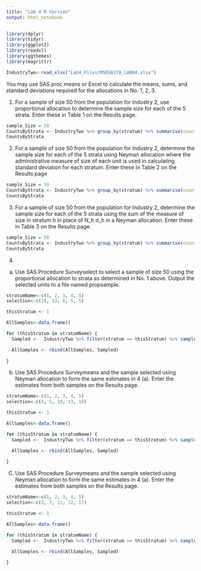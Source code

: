 ```yaml
---
title: "Lab 4 R Version"
output: html_notebook
---
```


```r
library(dplyr)
library(tidyr)
library(ggplot2)
library(readxl)
library(ggthemes)
library(magrittr)
```


```r
IndustryTwo<-read_xlsx("Lab4_Files/MSDS6370_LAB04.xlsx")

```

You may use SAS proc means or Excel to calculate the means, sums, and standard deviations required for the allocations in No. 1, 2, 3.

1.  For a sample of size 50 from the population for Industry 2, use proportional allocation to determine the sample size for each of the 5 strata.  Enter these in Table 1 on the Results page.

```r
sample_Size = 50
CountsByStrata <- IndustryTwo %>% group_by(stratum) %>% summarise(count=n()) %>% mutate(share=count/sum(count)) %>% mutate(FromThisStratum= round(sample_Size * share, 0))
CountsByStrata

```

2.  For a sample of size 50 from the population for Industry 2, determine the sample size for each of the 5 strata using Neyman allocation where the administrative measure of size of each unit is used in calculating standard deviation for each stratum.  Enter these in Table 2 on the Results page

```r
sample_Size = 50
CountsByStrata <- IndustryTwo %>% group_by(stratum) %>% summarise(count=n(), Size = sd(mos)) %>% mutate(share=Size/sum(Size)) %>% mutate(FromThisStratum= round(sample_Size * share, 0))
CountsByStrata

```

3.  For a sample of size 50 from the population for Industry 2, determine the sample size for each of the 5 strata using the sum of the measure of size in stratum h in place of N_h σ_h in a Neyman allocation.  Enter these in Table 3 on the Results page.   



```r
sample_Size = 50
CountsByStrata <- IndustryTwo %>% group_by(stratum) %>% summarise(count=n(), Size = sum(mos)) %>% mutate(share=Size/sum(Size)) %>% mutate(FromThisStratum= round(sample_Size * share, 0))
CountsByStrata


```


4. 
(a) Use SAS Procedure Surveyselect to select a sample of size 50 using the proportional allocation to strata as determined in No. 1 above. Output the selected units to a file named propsample. 
```r
stratumName<-c(1, 2, 3, 4, 5)
selection<-c(19, 13, 8, 5, 5)

thisStratum <- 1

AllSamples<-data.frame()

for (thisStratum in stratumName) {
  Sampled <-  IndustryTwo %>% filter(stratum == thisStratum) %>% sample_n(selection[thisStratum], replace=FALSE) %>% group_by(stratum) %>% summarise(SampleMean = mean(Sales), SampleSD = sd(Sales))

  AllSamples <- rbind(AllSamples, Sampled)
  
}

```


(b)  Use SAS Procedure Surveymeans and the sample selected using Neyman allocation to form the same estimates in 4 (a).  Enter the estimates from both samples on the Results page.  
```r
stratumName<-c(1, 2, 3, 4, 5)
selection<-c(4, 5, 10, 13, 18)

thisStratum <- 1

AllSamples<-data.frame()

for (thisStratum in stratumName) {
  Sampled <-  IndustryTwo %>% filter(stratum == thisStratum) %>% sample_n(selection[thisStratum], replace=FALSE) %>% group_by(stratum) %>% summarise(SampleMean = mean(Sales), SampleSD = sd(Sales))

  AllSamples <- rbind(AllSamples, Sampled)
  
}

```

(C)  Use SAS Procedure Surveymeans and the sample selected using Neyman allocation to form the same estimates in 4 (a).  Enter the estimates from both samples on the Results page.  
```r
stratumName<-c(1, 2, 3, 4, 5)
selection<-c(3, 7, 11, 12, 17)

thisStratum <- 1

AllSamples<-data.frame()

for (thisStratum in stratumName) {
  Sampled <-  IndustryTwo %>% filter(stratum == thisStratum) %>% sample_n(selection[thisStratum], replace=FALSE) %>% group_by(stratum) %>% summarise(SampleMean = mean(Sales), SampleSD = sd(Sales))

  AllSamples <- rbind(AllSamples, Sampled)
  
}

```